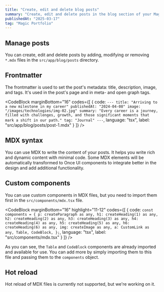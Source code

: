 ```yaml
---
title: "Create, edit and delete blog posts"
summary: "Create, edit and delete posts in the blog section of your Magic Portfolio."
publishedAt: "2025-03-17"
tag: "Magic Portfolio"
---
```


## Manage posts

You can create, edit and delete posts by adding, modifying or removing `*.mdx` files in the `src/app/blog/posts` directory.

## Frontmatter

The frontmatter is used to set the post's metadata: title, description, image, and tags. It's used in the post's page and in meta- and open graph tags.

<CodeBlock
    marginBottom="16"
    codes={[
      {
        code:
`---
title: "Arriving to a new milestone in my career"
publishedAt: "2024-04-08"
image: "/images/technologies/img-02.jpg"
summary: "Every career is a journey, filled with challenges, growth, and those significant moments that mark a shift in our path."
tag: "Journal"
---`,
        language: "tsx",
        label: "src/app/blog/posts/post-1.mdx"
      }
    ]}
/>

## MDX syntax

You can use MDX to write the content of your posts. It helps you write rich and dynamic content with minimal code. Some MDX elements will be automatically transformed to Once UI components to integrate better in the design and add additional functionality.

## Custom components

You can use custom components in MDX files, but you need to import them first in the `src/components/mdx.tsx` file.

<CodeBlock
    marginBottom="16"
    highlight="11-12"
    codes={[
      {
        code:
`const components = {
    p: createParagraph as any,
    h1: createHeading(1) as any,
    h2: createHeading(2) as any,
    h3: createHeading(3) as any,
    h4: createHeading(4) as any,
    h5: createHeading(5) as any,
    h6: createHeading(6) as any,
    img: createImage as any,
    a: CustomLink as any,
    Table,
    CodeBlock,
};`,
        language: "tsx",
        label: "src/components/mdx.tsx"
      }
    ]}
/>

As you can see, the `Table` and `CodeBlock` components are already imported and available for use. You can add more by simply importing them to this file and passing them to the `components` object.

## Hot reload

Hot reload of MDX files is currently not supported, but we're working on it.